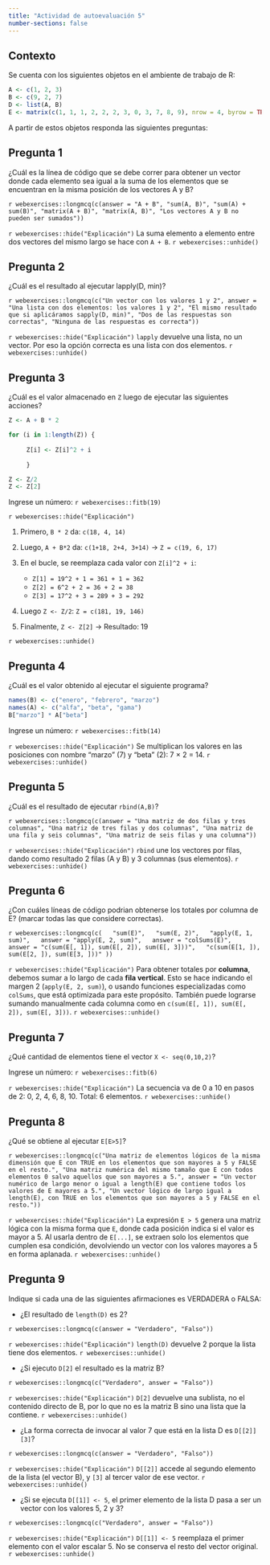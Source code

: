 ---
title: "Actividad de autoevaluación 5"
number-sections: false
---

```{=latex}
\thispagestyle{primerapagina}
```

## Contexto

Se cuenta con los siguientes objetos en el ambiente de trabajo de R:

```{r, eval=FALSE}
A <- c(1, 2, 3)
B <- c(9, 2, 7)
D <- list(A, B)
E <- matrix(c(1, 1, 1, 2, 2, 2, 3, 0, 3, 7, 8, 9), nrow = 4, byrow = TRUE)
```

A partir de estos objetos responda las siguientes preguntas:

## Pregunta 1

¿Cuál es la línea de código que se debe correr para obtener un vector donde cada elemento sea igual a la suma de los elementos que se encuentran en la misma posición de los vectores A y B?

`r webexercises::longmcq(c(answer = "A + B", "sum(A, B)", "sum(A) + sum(B)", "matrix(A + B)", "matrix(A, B)", "Los vectores A y B no pueden ser sumados"))`

`r webexercises::hide("Explicación")`
La suma elemento a elemento entre dos vectores del mismo largo se hace con `A + B`.
`r webexercises::unhide()`

## Pregunta 2

¿Cuál es el resultado al ejecutar lapply(D, min)?

`r webexercises::longmcq(c("Un vector con los valores 1 y 2", answer = "Una lista con dos elementos: los valores 1 y 2", "El mismo resultado que si aplicáramos sapply(D, min)", "Dos de las respuestas son correctas", "Ninguna de las respuestas es correcta"))`

`r webexercises::hide("Explicación")`
`lapply` devuelve una lista, no un vector. Por eso la opción correcta es una lista con dos elementos.
`r webexercises::unhide()`

## Pregunta 3

¿Cuál es el valor almacenado en `Z` luego de ejecutar las siguientes acciones? 

```{r, eval=FALSE}
Z <- A + B * 2

for (i in 1:length(Z)) {
  
     Z[i] <- Z[i]^2 + i
     
     }

Z <- Z/2
Z <- Z[2]
```

Ingrese un número: `r webexercises::fitb(19)`

`r webexercises::hide("Explicación")`

1. Primero, `B * 2` da: `c(18, 4, 14)`

2. Luego, `A + B*2` da: `c(1+18, 2+4, 3+14)` → `Z = c(19, 6, 17)`

3. En el bucle, se reemplaza cada valor con `Z[i]^2 + i`:

   - `Z[1] = 19^2 + 1 = 361 + 1 = 362`
   - `Z[2] = 6^2 + 2 = 36 + 2 = 38`
   - `Z[3] = 17^2 + 3 = 289 + 3 = 292`
   
4. Luego `Z <- Z/2`: `Z = c(181, 19, 146)`

5. Finalmente, `Z <- Z[2]` → Resultado: 19

`r webexercises::unhide()`

## Pregunta 4

¿Cuál es el valor obtenido al ejecutar el siguiente programa?

```{r, eval=FALSE}
names(B) <- c("enero", "febrero", "marzo")
names(A) <- c("alfa", "beta", "gama")
B["marzo"] * A["beta"]
```

Ingrese un número: `r webexercises::fitb(14)`

`r webexercises::hide("Explicación")`
Se multiplican los valores en las posiciones con nombre "marzo" (7) y "beta" (2): 7 × 2 = 14.
`r webexercises::unhide()`

## Pregunta 5

¿Cuál es el resultado de ejecutar `rbind(A,B)`?

`r webexercises::longmcq(c(answer = "Una matriz de dos filas y tres columnas", "Una matriz de tres filas y dos columnas", "Una matriz de una fila y seis columnas", "Una matriz de seis filas y una columna"))`

`r webexercises::hide("Explicación")`
`rbind` une los vectores por filas, dando como resultado 2 filas (A y B) y 3 columnas (sus elementos).
`r webexercises::unhide()`

## Pregunta 6
¿Con cuáles líneas de código podrian obtenerse los totales por columna de E? 
(marcar todas las que considere correctas).

`r webexercises::longmcq(c(
  "sum(E)",
  "sum(E, 2)",
  "apply(E, 1, sum)",
  answer = "apply(E, 2, sum)",
  answer = "colSums(E)",
  answer = "c(sum(E[, 1]), sum(E[, 2]), sum(E[, 3]))",
  "c(sum(E[1, ]), sum(E[2, ]), sum(E[3, ]))"
))`

`r webexercises::hide("Explicación")`
Para obtener totales por **columna**, debemos sumar a lo largo de cada **fila vertical**. Esto se hace indicando el margen 2 (`apply(E, 2, sum)`), o usando funciones especializadas como `colSums`, que está optimizada para este propósito. También puede lograrse sumando manualmente cada columna como en `c(sum(E[, 1]), sum(E[, 2]), sum(E[, 3]))`.
`r webexercises::unhide()`

## Pregunta 7

¿Qué cantidad de elementos tiene el vector `X <- seq(0,10,2)`?

Ingrese un número: `r webexercises::fitb(6)`

`r webexercises::hide("Explicación")`
La secuencia va de 0 a 10 en pasos de 2: 0, 2, 4, 6, 8, 10. Total: 6 elementos.
`r webexercises::unhide()`


## Pregunta 8

¿Qué se obtiene al ejecutar `E[E>5]`?

`r webexercises::longmcq(c("Una matriz de elementos lógicos de la misma dimensión que E con TRUE en los elementos que son mayores a 5 y FALSE en el resto.", "Una matriz numérica del mismo tamaño que E con todos elementos 0 salvo aquellos que son mayores a 5.", answer = "Un vector numérico de largo menor o igual a length(E) que contiene todos los valores de E mayores a 5.", "Un vector lógico de largo igual a length(E), con TRUE en los elementos que son mayores a 5 y FALSE en el resto."))`

`r webexercises::hide("Explicación")`
La expresión `E > 5` genera una matriz lógica con la misma forma que `E`, donde cada posición indica si el valor es mayor a 5. Al usarla dentro de `E[...]`, se extraen solo los elementos que cumplen esa condición, devolviendo un vector con los valores mayores a 5 en forma aplanada.
`r webexercises::unhide()`

## Pregunta 9

Indique si cada una de las siguientes afirmaciones es VERDADERA o FALSA:

- ¿El resultado de `length(D)` es 2?

`r webexercises::longmcq(c(answer = "Verdadero", "Falso"))`

`r webexercises::hide("Explicación")`
`length(D)` devuelve 2 porque la lista tiene dos elementos.
`r webexercises::unhide()`

- ¿Si ejecuto `D[2]` el resultado es la matriz B?

`r webexercises::longmcq(c("Verdadero", answer = "Falso"))`

`r webexercises::hide("Explicación")`
`D[2]` devuelve una sublista, no el contenido directo de B, por lo que no es la matriz B sino una lista que la contiene.
`r webexercises::unhide()`

- ¿La forma correcta de invocar al valor 7 que está en la lista D es `D[[2]][3]`?

`r webexercises::longmcq(c(answer = "Verdadero", "Falso"))`

`r webexercises::hide("Explicación")`
`D[[2]]` accede al segundo elemento de la lista (el vector B), y `[3]` al tercer valor de ese vector.
`r webexercises::unhide()`

- ¿Si se ejecuta `D[[1]] <- 5`, el primer elemento de la lista D pasa a ser un vector con los valores 5, 2 y 3?

`r webexercises::longmcq(c("Verdadero", answer = "Falso"))`

`r webexercises::hide("Explicación")`
`D[[1]] <- 5` reemplaza el primer elemento con el valor escalar 5. No se conserva el resto del vector original.
`r webexercises::unhide()`
